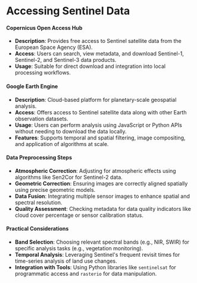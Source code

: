 # Accessing Sentinel Data

#### Copernicus Open Access Hub
- **Description**: Provides free access to Sentinel satellite data from the European Space Agency (ESA).
- **Access**: Users can search, view metadata, and download Sentinel-1, Sentinel-2, and Sentinel-3 data products.
- **Usage**: Suitable for direct download and integration into local processing workflows.

#### Google Earth Engine
- **Description**: Cloud-based platform for planetary-scale geospatial analysis.
- **Access**: Offers access to Sentinel satellite data along with other Earth observation datasets.
- **Usage**: Users can perform analysis using JavaScript or Python APIs without needing to download the data locally.
- **Features**: Supports temporal and spatial filtering, image compositing, and application of algorithms at scale.

#### Data Preprocessing Steps
- **Atmospheric Correction**: Adjusting for atmospheric effects using algorithms like Sen2Cor for Sentinel-2 data.
- **Geometric Correction**: Ensuring images are correctly aligned spatially using precise geometric models.
- **Data Fusion**: Integrating multiple sensor images to enhance spatial and spectral resolution.
- **Quality Assessment**: Checking metadata for data quality indicators like cloud cover percentage or sensor calibration status.

#### Practical Considerations
- **Band Selection**: Choosing relevant spectral bands (e.g., NIR, SWIR) for specific analysis tasks (e.g., vegetation monitoring).
- **Temporal Analysis**: Leveraging Sentinel's frequent revisit times for time-series analysis of land use changes.
- **Integration with Tools**: Using Python libraries like `sentinelsat` for programmatic access and `rasterio` for data manipulation.

